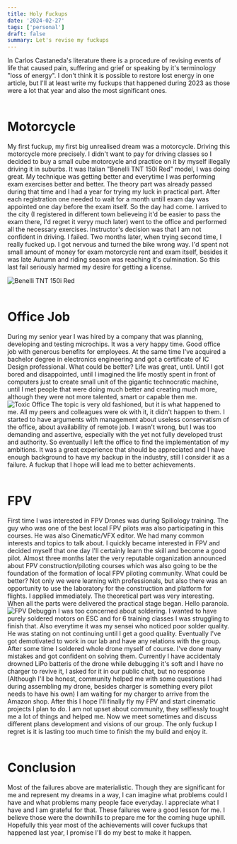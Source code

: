 ```yaml
---
title: Holy Fuckups
date: '2024-02-27'
tags: ['personal']
draft: false
summary: Let's revise my fuckups
---
```


In Carlos Castaneda's literature there is a procedure 
of revising events of life that caused pain, suffering 
and grief or speaking by it's terminology "loss of energy". I don't think it is
possible to restore lost energy in one article, but I'll at least write my 
fuckups that happened during 2023 as those were a lot that year and also the
most significant ones. 
<br/>
<br/>
# Motorcycle

My first fuckup, my first big unrealised dream was a motorcycle. Driving
this motorcycle more precisely. I didn't want to pay for driving 
classes so I decided to buy a small cube motorcycle and practice on it by myself
illegally driving it in suburbs. It was Italian "Benelli TNT 150i Red" model, I was doing
great. My technique was getting better and everytime I was performing exam exercises
better and better. The theory part was already passed during that time and I had
a year for trying my luck in practical part. After each registration one needed to
wait for a month untill exam day was appointed one day before the exam itself.
So the day had come. I arrived to the city (I registered in different town
believeing it'd be easier to pass the exam there, I'd regret it veryy much later)
went to the office and performed all the necessary exercises. Instructor's
decision was that I am not confident in driving. I failed. Two months later, when trying
second time, I really fucked up. I got nervous and turned the bike wrong way. I'd spent not small
amount of money for exam motorcycle rent and exam itself, besides it was late Autumn
and riding season was reaching it's culmination. So this last fail seriously
harmed my desire for getting a license.

![Benelli TNT 150i Red](/static/images/benelli.jpg)
<br/>
<br/>
# Office Job 
During my senior year I was hired by a company that was planning, developing 
and testing microchips. It was a very happy time. Good office job with generous
benefits for employees. At the same time I've acquired a bachelor degree in
electronics engineering and got a certificate of IC Design professional. What could
be better? Life was great, until. Until I got bored and disappointed, until I imagined the life
mostly spent in front of computers just to create small unit of the 
gigantic technocratic machine, until I met people that were doing much better and
creating much more, although they were not more talented, smart or capable then me. 
![Toxic Office](/static/images/office-depres.webp)
The topic is very old fashioned, but it is what happened to me. All my peers and colleagues
were ok with it, it didn't happen to them. I started to have
arguments with management about useless conservatism of the office, about availability
of remote job. I wasn't wrong, but I was too demanding and 
assertive, especially with the yet not fully developed trust and authority. So eventually
I left the office to find the implementation of my ambitions. It was 
a great experience that should be appreciated and I have enough background to have my backup in the industry,
still I consider it as a failure. A fuckup that I hope will lead me to better achievements.
<br/>
<br/>
# FPV
First time I was interested in FPV Drones was during Spiliology training.
The guy who was one of the best local FPV pilots was also participating in 
this courses. He was also Cinematic/VFX editor. We had many common interests
and topics to talk about. I quickly became interested in FPV and decided myself 
that one day I'll certainly learn the skill and become a good pilot.
Almost three months later the very reputable organization announced about FPV 
construction/piloting courses which was also going to be the foundation of the
formation of local FPV piloting community. What could be better?
Not only we were learning with professionals, but also there was 
an opportunity to use the laboratory for the construction and platform for 
flights. I applied immediately. The theoretical part was very interesting. 
When all the parts were delivered the practical stage began. Hello paranoia.
![FPV Debuggin](/static/images/fpvdebug.jpg) 
I was too concerned about soldering. I wanted to have purely soldered motors 
on ESC and for 6 training classes I was struggling to finish 
that. Also everytime it was my sensei who noticed poor solder quality. He
was stating on not continuing until I get a good quality. 
Eventually I've got demotivated to work in our lab and have any relations with 
the group. After some time I soldered whole drone myself of course. I've done
many mistakes and got confident on solving them. Currently I have accidentaly drowned
LiPo batteris of the drone while debugging it's soft and I have no charger to revive it,
I asked for it in our public chat, but no response (Although I'll be honest, community helped me
with some questions I had during assembling my drone, besides charger is something 
every pilot needs to have his own) I am waiting for my charger to arrive 
from the Amazon shop. After this I hope I'll finally fly my FPV and start 
cinematic projects I plan to do. I am not upset about community, they selflessly
 tought me a lot of things and helped me. Now we meet sometimes and discuss
different plans development and visions of our group. The only fuckup I regret
is it is lasting too much time to finish the my build and enjoy it.
<br/>
<br/>
# Conclusion
Most of the failures above are materialistic. Though they are significant for 
me and represent my dreams in a way, I can imagine what problems could I have 
and what problems many people face everyday. I appreciate what I have and
I am grateful for that. These failures were a good lesson for me. I believe those were the downhills
to prepare me for the coming huge uphill. Hopefully this year most of the achievements will cover
fuckups that happened last year, I promise I'll do my best to make it happen.



